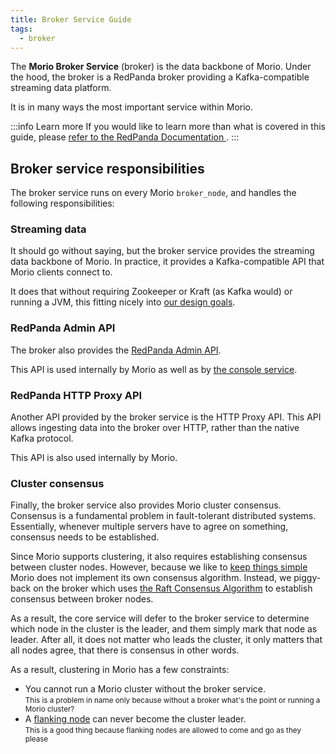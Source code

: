 ```yaml
---
title: Broker Service Guide
tags:
  - broker
---
```


The **Morio Broker Service** (broker) is the data backbone of Morio.
Under the hood, the broker is a RedPanda broker providing a Kafka-compatible
streaming data platform.

It is in many ways the most important service within Morio.

:::info Learn more
If you would like to learn more than what is covered in this guide, 
please [refer to the RedPanda Documentation
](https://docs.redpanda.com/).
:::

## Broker service responsibilities

The broker service runs on every Morio `broker_node`, and handles the following
responsibilities:

### Streaming data

It should go without saying, but the broker service provides the streaming data backbone of Morio.
In practice, it provides a Kafka-compatible API that Morio clients connect to.

It does that without requiring Zookeeper or Kraft (as Kafka would) or running a
JVM, this fitting nicely into [our design goals](/docs/guides/goals).

### RedPanda Admin API

The broker also provides the [RedPanda Admin API](https://docs.redpanda.com/api/admin-api/).

This API is used internally by Morio as well as by [the console service](/docs/guides/services/console).

### RedPanda HTTP Proxy API

Another API provided by the broker service is the HTTP Proxy API.
This API allows ingesting data into the broker over HTTP, rather than the native Kafka protocol.

This API is also used internally by Morio.

### Cluster consensus

Finally, the broker service also provides Morio cluster consensus.
Consensus is a fundamental problem in fault-tolerant distributed systems.
Essentially, whenever multiple servers have to agree on something, consensus
needs to be established.

Since Morio supports clustering, it also requires establishing consensus between cluster nodes.
However, because we like to [keep things simple](/docs/guides/goals) Morio does
not implement its own consensus algorithm. Instead, we piggy-back on the broker
which uses [the Raft Consensus
Algorithm](https://raft.github.io/) to establish consensus between broker
nodes.

As a result, the core service will defer to the broker service to determine
which node in the cluster is the leader, and them simply mark that node as
leader. After all, it does not matter who leads the cluster, it only matters that all
nodes agree, that there is consensus in other words.

As a result, clustering in Morio has a few constraints:

- You cannot run a Morio cluster without the broker service.<br />
  <small>This is a problem in name only because without a broker what's the point or running a Morio cluster?</small>
- A [flanking node](/docs/reference/terminology/flanking-node/) can never become the cluster leader.<br />
  <small>This is a good thing because flanking nodes are allowed to come and go as they please</small>
